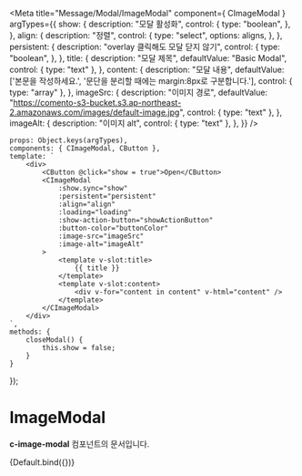 
<Meta
    title="Message/Modal/ImageModal"
    component={ CImageModal }
    argTypes={{
        show: {
            description: "모달 활성화",
            control: {
                type: "boolean",
            },
        },
        align: {
            description: "정렬",
            control: {
                type: "select",
                options: aligns,
            },
        },
        persistent: {
            description: "overlay 클릭해도 모달 닫지 않기",
            control: {
                type: "boolean",
            },
        },
        title: {
            description: "모달 제목",
            defaultValue: "Basic Modal",
            control: { type: "text" },
        },
        content: {
            description: "모달 내용",
            defaultValue: ['본문을 작성하세요.', '문단을 분리할 때에는 margin:8px로 구분합니다.'],
            control: { type: "array" },
        },
        imageSrc: {
            description: "이미지 경로",
            defaultValue: "https://comento-s3-bucket.s3.ap-northeast-2.amazonaws.com/images/default-image.jpg",
            control: { type: "text" },
        },
        imageAlt: {
            description: "이미지 alt",
            control: { type: "text" },
        },
    }}
/>

    props: Object.keys(argTypes),
    components: { CImageModal, CButton },
    template: `
        <div>
            <CButton @click="show = true">Open</CButton>
            <CImageModal
                :show.sync="show"
                :persistent="persistent"
                :align="align"
                :loading="loading"
                :show-action-button="showActionButton"
                :button-color="buttonColor"
                :image-src="imageSrc"
                :image-alt="imageAlt"
            >
                <template v-slot:title>
                    {{ title }}
                </template>
                <template v-slot:content>
                    <div v-for="content in content" v-html="content" />
                </template>
            </CImageModal>
        </div>
    `,
    methods: {
        closeModal() {
            this.show = false;
        }
    }
});

# ImageModal

**c-image-modal** 컴포넌트의 문서입니다.

<Story name="Default" height="100px">
    {Default.bind({})}
</Story>

<ArgsTable story="Default" />